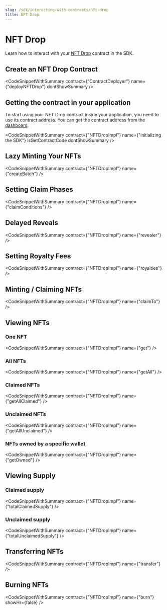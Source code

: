 ```yaml
---
slug: /sdk/interacting-with-contracts/nft-drop
title: NFT Drop
---
```



# NFT Drop

Learn how to interact with your [NFT Drop](/pre-built-contracts/nft-drop) contract in the SDK.

## Create an NFT Drop Contract

<CodeSnippetWithSummary
  contract={"ContractDeployer"}
  name={"deployNFTDrop"}
  dontShowSummary
/>

## Getting the contract in your application

To start using your NFT Drop contract inside your application, you need to use its contract address. You can get the contract address from the [dashboard](https://thirdweb.com/dashboard).

<CodeSnippetWithSummary
  contract={"NFTDropImpl"}
  name={"initializing the SDK"}
  isGetContractCode
  dontShowSummary
/>

## Lazy Minting Your NFTs

<CodeSnippetWithSummary contract={"NFTDropImpl"} name={"createBatch"} />

## Setting Claim Phases

<CodeSnippetWithSummary contract={"NFTDropImpl"} name={"claimConditions"} />

## Delayed Reveals

<CodeSnippetWithSummary contract={"NFTDropImpl"} name={"revealer"} />

## Setting Royalty Fees

<CodeSnippetWithSummary contract={"NFTDropImpl"} name={"royalties"} />

## Minting / Claiming NFTs

<CodeSnippetWithSummary contract={"NFTDropImpl"} name={"claimTo"} />

## Viewing NFTs

### One NFT

<CodeSnippetWithSummary contract={"NFTDropImpl"} name={"get"} />

### All NFTs

<CodeSnippetWithSummary contract={"NFTDropImpl"} name={"getAll"} />

### Claimed NFTs

<CodeSnippetWithSummary contract={"NFTDropImpl"} name={"getAllClaimed"} />

### Unclaimed NFTs

<CodeSnippetWithSummary contract={"NFTDropImpl"} name={"getAllUnclaimed"} />

### NFTs owned by a specific wallet

<CodeSnippetWithSummary contract={"NFTDropImpl"} name={"getOwned"} />

## Viewing Supply

### Claimed supply

<CodeSnippetWithSummary contract={"NFTDropImpl"} name={"totalClaimedSupply"} />

### Unclaimed supply

<CodeSnippetWithSummary
  contract={"NFTDropImpl"}
  name={"totalUnclaimedSupply"}
/>

## Transferring NFTs

<CodeSnippetWithSummary contract={"NFTDropImpl"} name={"transfer"} />

## Burning NFTs

<CodeSnippetWithSummary contract={"NFTDropImpl"} name={"burn"} showHr={false} />
